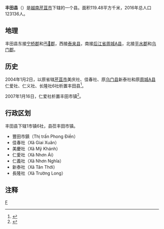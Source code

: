 {{Infobox Settlement
|name                   = 丰田县
|settlement_type        = 县
|official_name          = 
|other_name             = 
|native_name            = {{lang|vi|Huyện Phong Điền}}
|nickname               = 
|motto                  = 
|image_skyline          = Thị trấn Phong Điền.jpg
|imagesize              = 
|image_caption          = 
|image_flag             = 
|flag_size              = 
|image_seal             = 
|seal_size              = 
|image_shield           = 
|shield_size            = 
|image_blank_emblem     = 
|blank_emblem_size      = 
|image_map              = {{Infobox mapframe|frame-width=250|zoom=10}}
|mapsize                = 
|map_caption            = 
|image_map1             = 
|mapsize1               = 
|map_caption1           = 
|pushpin_map            = Vietnam
|pushpin_label_position = bottom
|pushpin_map_caption    = 
|pushpin_map1           = 
|pushpin_label_position1= 
|pushpin_map_caption1   = 
|subdivision_type       = 国家
|subdivision_name       = {{flag|Vietnam}}
|subdivision_type1      = [[越南行政区划|直辖市]]
|subdivision_name1      = [[芹苴市|芹苴市]]
|subdivision_type2      = 行政区划
|subdivision_name2      = 1市镇6社
|subdivision_type3      = 
|subdivision_name3      = 
|seat_type              = 县莅
|seat                   = {{link-vi|丰田市镇|Phong Điền (thị trấn thuộc Cần Thơ)}}
|government_type        = 
|leader_title           = 
|leader_name            = 
|leader_title1          = 
|leader_name1           = 
|established_title      = 
|established_date       = 
|area_magnitude         = 
|unit_pref              = 
|area_footnotes         = 
|area_total_km2         = 119.48
|area_land_km2          = 
|area_water_km2         = 
|area_water_percent     = 
|area_urban_km2         = 
|area_metro_km2         = 
|population_as_of       = 2016年
|population_footnotes   = 
|population_note        = 
|population_total       = 123136
|population_density_km2 = auto
|population_metro             = 
|population_density_metro_km2 = 
|population_urban             = 
|population_density_urban_km2 = 
|timezone               = [[越南标准时间|越南标准时间]]
|utc_offset             = +7
|elevation_footnotes    = 
|elevation_m            = 
|coor_type              = 
|coordinates            = 
|postal_code_type       = 
|postal_code            = 
|area_code              = 
|website                = [http://cantho.gov.vn/wps/portal/phongdien/ 丰田县电子信息门户网站]
|footnotes              = 
}}
'''丰田县'''（{{vie|v='''Huyện Phong Điền'''|hn=縣豐田}}）是[[越南|越南]][[芹苴市|芹苴市]]下辖的一个县。面积119.48平方千米，2016年总人口123136人。

==地理==
丰田县东接[[宁桥郡|宁桥郡]]和[[丐𪘵郡|丐𪘵郡]]，西接[[泰来县_(越南)|泰来县]]，南接[[后江省|后江省]][[周城A县|周城A县]]，北接[[平水郡|平水郡]]和[[乌门郡|乌门郡]]。

==历史==
2004年1月2日，以原省辖[[芹苴市|芹苴市]]美庆社、佳春社、原[[乌门县|乌门县]]新泰社和原[[周城A县|周城A县]]仁爱社、仁义社、长隆社6社析置丰田县<ref>{{Cite web |url=https://thuvienphapluat.vn/van-ban/Bo-may-hanh-chinh/Nghi-dinh-05-2004-ND-CP-thanh-lap-cac-quan-Ninh-Kieu-Binh-Thu-Cai-Rang-O-Mon-huyen-Phong-Dien-Co-Do-Vinh-Thach-Thot-Not-thuoc-thanh-pho-Can-Tho-52394.aspx |title=Nghị định 05/2004/NĐ-CP về việc thành lập các quận Ninh Kiều, Bình Thuỷ, Cái Răng, Ô Môn, các huyện Phong Điền, Cờ Đỏ, Vĩnh Thạch, Thốt Nốt và các xã, phường, thị trấn thuộc thành phố Cần Thơ trực thuộc Trung ương |accessdate=2020-04-09 |archive-date=2020-04-01 |archive-url=https://web.archive.org/web/20200401165323/https://thuvienphapluat.vn/van-ban/Bo-may-hanh-chinh/Nghi-dinh-05-2004-ND-CP-thanh-lap-cac-quan-Ninh-Kieu-Binh-Thu-Cai-Rang-O-Mon-huyen-Phong-Dien-Co-Do-Vinh-Thach-Thot-Not-thuoc-thanh-pho-Can-Tho-52394.aspx |dead-url=no }}</ref>。

2007年1月16日，仁爱社析置丰田市镇<ref>{{Cite web |url=https://thuvienphapluat.vn/van-ban/Bat-dong-san/Nghi-dinh-11-2007-ND-CP-dieu-chinh-dia-gioi-hanh-chinh-xa-phuong-thanh-lap-thi-tran-thuoc-quan-Ninh-Kieu-O-Mon-Phong-Dien-Vinh-Thanh-Can-Tho-16442.aspx |title=Nghị định 11/2007/NĐ-CP về việc điều chỉnh địa giới hành chính xã, phường; thành lập phường, thị trấn thuộc các quận Ninh Kiều, Ô Môn và các huyện Phong Điền, Vĩnh Thạnh, thành phố Cần Thơ |accessdate=2020-04-09 |archive-date=2020-11-06 |archive-url=https://web.archive.org/web/20201106021934/https://thuvienphapluat.vn/van-ban/Bat-dong-san/Nghi-dinh-11-2007-ND-CP-dieu-chinh-dia-gioi-hanh-chinh-xa-phuong-thanh-lap-thi-tran-thuoc-quan-Ninh-Kieu-O-Mon-Phong-Dien-Vinh-Thanh-Can-Tho-16442.aspx |dead-url=no }}</ref>。

==行政区划==
丰田县下辖1市镇6社，县莅丰田市镇。
*豐田市鎮（Thị trấn Phong Điền）
*佳春社（Xã Giai Xuân）
*美慶社（Xã Mỹ Khánh）
*仁愛社（Xã Nhơn Ái）
*仁義社（Xã Nhơn Nghĩa）
*新泰社（Xã Tân Thới）
*長隆社（Xã Trường Long）

==注释==
{{reflist}}
{{芹苴市行政区划}}
{{越南九龙江三角洲之县市镇区域划分}}
[[Category:芹苴市县份|F]]